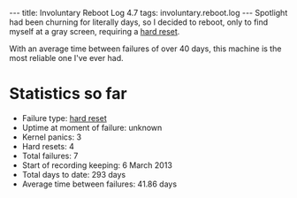 ---
title: Involuntary Reboot Log 4.7
tags: involuntary.reboot.log
---
Spotlight had been churning for literally days, so I decided to reboot, only to find myself at a gray screen, requiring a [[hard reset]].

With an average time between failures of over 40 days, this machine is the most reliable one I've ever had.

= Statistics so far =

* Failure type: [[hard reset]]
* Uptime at moment of failure: unknown
* Kernel panics: 3
* Hard resets: 4
* Total failures: 7
* Start of recording keeping: 6 March 2013
* Total days to date: 293 days
* Average time between failures: 41.86 days
